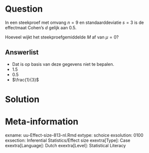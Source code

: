Question
========
  
In een steekproef met omvang $n = 9$ en standaarddeviatie $s = 3$ is de effectmaat Cohen's $d$ gelijk aan $0.5$. 

Hoeveel wijkt het steekproefgemiddelde $M$ af van $\mu=0$?
  
Answerlist
----------
* Dat is op basis van deze gegevens niet te bepalen. 
* $1.5$
* $0.5$ 
* $\frac{1}{3}$ 




Solution
========
  


Meta-information
================
exname: uu-Effect-size-813-nl.Rmd
extype: schoice
exsolution: 0100
exsection: Inferential Statistics/Effect size
exextra[Type]: Case
exextra[Language]: Dutch
exextra[Level]: Statistical Literacy
